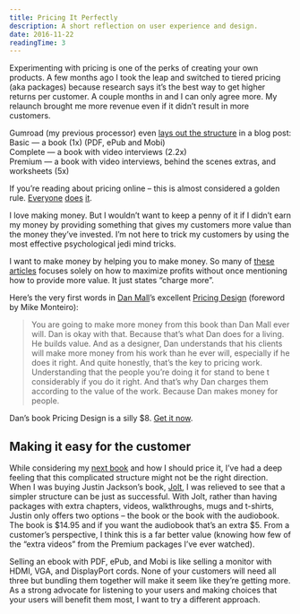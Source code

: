 ```yaml
---
title: Pricing It Perfectly
description: A short reflection on user experience and design.
date: 2016-11-22
readingTime: 3
---
```


Experimenting with pricing is one of the perks of creating your own products. A few months ago I took the leap and switched to tiered pricing (aka packages) because research says it’s the best way to get higher returns per customer. A couple months in and I can only agree more. My relaunch brought me more revenue even if it didn’t result in more customers.

Gumroad (my previous processor) even <a href="https://gumroad.com/resource-center/pricing-your-product" target="_blank">lays out the structure</a> in a blog post:<br />
Basic — a book (1x) (PDF, ePub and Mobi)<br />
Complete — a book with video interviews (2.2x)<br />
Premium — a book with video interviews, behind the scenes extras, and worksheets (5x)

If you’re reading about pricing online &#8211; this is almost considered a golden rule. <a href="https://casjam.com/design-for-conversions/#pricing" target="_blank">Everyone</a> <a href="https://hellowebapp.com/order/" target="_blank">does</a> <a href="http://nathanbarry.com/authority/#packages" target="_blank">it</a>.

I love making money. But I wouldn’t want to keep a penny of it if I didn’t earn my money by providing something that gives my customers more value than the money they’ve invested. I’m not here to trick my customers by using the most effective psychological jedi mind tricks.

I want to make money by helping you to make money. So many of <a href="http://blog.asmartbear.com/selling-ebook.html" target="_blank">these articles</a> focuses solely on how to maximize profits without once mentioning how to provide more value. It just states “charge more”.

Here’s the very first words in <a href="http://danielmall.com" target="_blank">Dan Mall</a>’s excellent <a href="https://abookapart.com/products/pricing-design" target="_blank">Pricing Design</a> (foreword by Mike Monteiro):

> You are going to make more money from this book than Dan Mall ever will. Dan is okay with that. Because that’s what Dan does for a living. He builds value. And as a designer, Dan understands that his clients will make more money from his work than he ever will, especially if he does it right. And quite honestly, that’s the key to pricing work. Understanding that the people you’re doing it for stand to bene t considerably if you do it right. And that’s why Dan charges them according to the value of the work. Because Dan makes money for people.

Dan’s book Pricing Design is a silly $8. <a href="https://abookapart.com/products/pricing-design" target="_blank">Get it now</a>.

## Making it easy for the customer

While considering my <a href="/masteringfreelance/" target="_blank">next book</a> and how I should price it, I’ve had a deep feeling that this complicated structure might not be the right direction. When I was buying Justin Jackson’s book, <a href="https://justinjackson.ca/jolt/" target="_blank">Jolt</a>, I was relieved to see that a simpler structure can be just as successful. With Jolt, rather than having packages with extra chapters, videos, walkthroughs, mugs and t-shirts, Justin only offers two options &#8211; the book or the book with the audiobook. The book is $14.95 and if you want the audiobook that’s an extra $5. From a customer’s perspective, I think this is a far better value (knowing how few of the “extra videos” from the Premium packages I’ve ever watched).

Selling an ebook with PDF, ePub, and Mobi is like selling a monitor with HDMI, VGA, and DisplayPort cords. None of your customers will need all three but bundling them together will make it seem like they’re getting more. As a strong advocate for listening to your users and making choices that your users will benefit them most, I want to try a different approach.